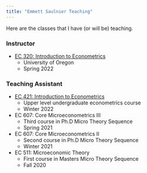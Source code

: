 ```yaml
---
title: "Emmett Saulnier Teaching"
---
```


Here are the classes that I have (or will be) teaching.

### Instructor  

- [EC 320: Introduction to Econometrics](https://github.com/emmettsaulnier/EC320s22)    
  + University of Oregon  
  + Spring 2022

### Teaching Assistant  

- [EC 421: Introduction to Econometrics](https://github.com/emmettsaulnier/EC421-Lab-W22)  
  + Upper level undergraduate econometrics course  
  + Winter 2022  
- EC 607: Core Microeconometrics III
  + Third course in Ph.D Micro Theory Sequence
  + Spring 2021
- EC 607: Core Microeconometrics II  
  + Second course in Ph.D Micro Theory Sequence
  + Winter 2021
- EC 511: Microeconomic Theory 
  + First course in Masters Micro Theory Sequence 
  + Fall 2020  

